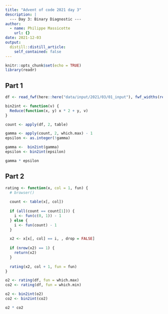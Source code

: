 ```yaml
---
title: "Advent of code 2021 day 3"
description: |
  --- Day 3: Binary Diagnostic ---
author:
  - name: Philippe Massicotte
    url: {}
date: 2021-12-03
output:
  distill::distill_article:
    self_contained: false
---
```



```r
knitr::opts_chunk$set(echo = TRUE)
library(readr)
```

## Part 1

```r
df <- read_fwf(here::here("data/input/2021/03/01_input"), fwf_widths(rep(1, 12)))

bin2int <- function(v) {
  Reduce(function(x, y) x * 2 + y, v)
}

count <- apply(df, 2, table)

gamma <- apply(count, 2, which.max) - 1
epsilon <- as.integer(!gamma)

gamma <-  bin2int(gamma)
epsilon <- bin2int(epsilon)

gamma * epsilon
```

## Part 2

```r
rating <- function(x, col = 1, fun) {
  # browser()
  
  count <- table(x[, col])
  
  if (all(count == count[1])) {
    i <- fun(c(0, 1)) - 1
  } else {
    i <- fun(count) - 1  
  }

  x2 <- x[x[, col] == i, , drop = FALSE]
  
  if (nrow(x2) == 1) {
    return(x2)
  }
  
  rating(x2, col + 1, fun = fun)
}

o2 <- rating(df, fun = which.max)
co2 <- rating(df, fun = which.min)

o2 <- bin2int(o2)
co2 <- bin2int(co2)

o2 * co2
```

